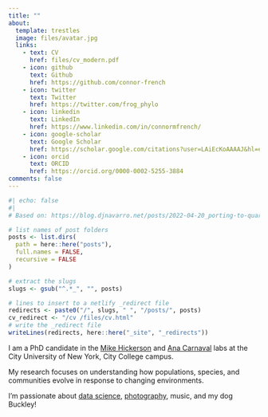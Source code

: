 ```yaml
---
title: ""
about:
  template: trestles
  image: files/avatar.jpg
  links:
    - text: CV
      href: files/cv_modern.pdf
    - icon: github
      text: Github
      href: https://github.com/connor-french
    - icon: twitter
      text: Twitter
      href: https://twitter.com/frog_phylo
    - icon: linkedin
      text: LinkedIn
      href: https://www.linkedin.com/in/connormfrench/
    - icon: google-scholar
      text: Google Scholar
      href: https://scholar.google.com/citations?user=LAiEcKoAAAAJ&hl=en
    - icon: orcid
      text: ORCID
      href: https://orcid.org/0000-0002-5255-3884
comments: false
---
```


```r
#| echo: false
#| 
# Based on: https://blog.djnavarro.net/posts/2022-04-20_porting-to-quarto/#netlify-redirects

# list names of post folders
posts <- list.dirs(
  path = here::here("posts"),
  full.names = FALSE,
  recursive = FALSE
)

# extract the slugs
slugs <- gsub("^.*_", "", posts)

# lines to insert to a netlify _redirect file
redirects <- paste0("/", slugs, " ", "/posts/", posts)
cv_redirect <- "/cv /files/cv.html"
# write the _redirect file
writeLines(redirects, here::here("_site", "_redirects"))

```

I am a PhD candidate in the [Mike Hickerson](https://hickerlab.wordpress.com/) and [Ana Carnaval](https://carnavallab.org/) labs at the City University of New York, City College campus.

My research focuses on understanding how populations, species, and communities evolve in response to changing environments.

I'm passionate about [data science](posts.qmd), [photography](https://www.instagram.com/connorfrenchphotography/), music, and my dog Buckley!
